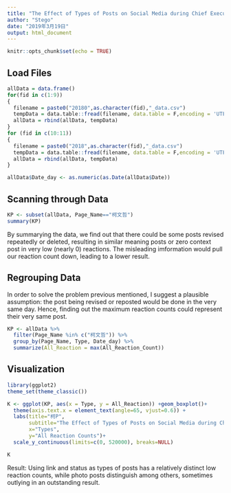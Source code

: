 ---
title: "The Effect of Types of Posts on Social Media during Chief Executive Election"
author: "Stego"
date: "2019年3月19日"
output: html_document
---

```{r setup, include=FALSE}
knitr::opts_chunk$set(echo = TRUE)
```

## Load Files

```{r cars}
allData = data.frame()
for(fid in c(1:9))
{
  filename = paste0("20180",as.character(fid),"_data.csv")
  tempData = data.table::fread(filename, data.table = F,encoding = 'UTF-8')
  allData = rbind(allData, tempData)
}
for (fid in c(10:11))
{
  filename = paste0("2018",as.character(fid),"_data.csv")
  tempData = data.table::fread(filename, data.table = F,encoding = 'UTF-8')
  allData = rbind(allData, tempData)
}

allData$Date_day <- as.numeric(as.Date(allData$Date))
```

## Scanning through Data


```{r pressure, echo=FALSE}
KP <- subset(allData, Page_Name=="柯文哲")
summary(KP)

```
By summarying the data, we find out that there could be some posts revised repeatedly or deleted, resulting in similar meaning posts or zero context post in very low (nearly 0) reactions. The misleading imformation would pull our reaction count down, leading to a lower result.

## Regrouping Data
In order to solve the problem previous mentioned, I suggest a plausible assumption: the post being revised or reposted would be done in the very same day. Hence, finding out the maximum reaction counts could represent their very same post. 

```{r}
KP <- allData %>%
  filter(Page_Name %in% c("柯文哲")) %>%
  group_by(Page_Name, Type, Date_day) %>%
  summarize(All_Reaction = max(All_Reaction_Count))

```


## Visualization

```{r}
library(ggplot2)
theme_set(theme_classic())

K <- ggplot(KP, aes(x = Type, y = All_Reaction)) +geom_boxplot()+
  theme(axis.text.x = element_text(angle=65, vjust=0.6)) + 
  labs(title="柯P", 
       subtitle="The Effect of Types of Posts on Social Media during Chief Executive Election",
       x="Types",
       y="All Reaction Counts")+
  scale_y_continuous(limits=c(0, 520000), breaks=NULL)

K

```

Result:
Using link and status as types of posts has a relatively distinct low reaction counts, while photo posts distinguish among others, sometimes outlying in an outstanding result. 
